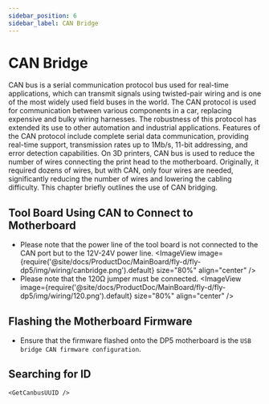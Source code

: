 ```yaml
---
sidebar_position: 6
sidebar_label: CAN Bridge
---
```




# CAN Bridge

CAN bus is a serial communication protocol bus used for real-time applications, which can transmit signals using twisted-pair wiring and is one of the most widely used field buses in the world. The CAN protocol is used for communication between various components in a car, replacing expensive and bulky wiring harnesses. The robustness of this protocol has extended its use to other automation and industrial applications. Features of the CAN protocol include complete serial data communication, providing real-time support, transmission rates up to 1Mb/s, 11-bit addressing, and error detection capabilities.
On 3D printers, CAN bus is used to reduce the number of wires connecting the print head to the motherboard. Originally, it required dozens of wires, but with CAN, only four wires are needed, significantly reducing the number of wires and lowering the cabling difficulty.
This chapter briefly outlines the use of CAN bridging.

## Tool Board Using CAN to Connect to Motherboard

* Please note that the power line of the tool board is not connected to the CAN port but to the 12V-24V power line.
    <ImageView image={require('@site/docs/ProductDoc/MainBoard/fly-d/fly-dp5/img/wiring/canbridge.png').default} size="80%" align="center" />
* Please note that the 120Ω jumper must be connected.
    <ImageView image={require('@site/docs/ProductDoc/MainBoard/fly-d/fly-dp5/img/wiring/120.png').default} size="80%" align="center" />

## Flashing the Motherboard Firmware

* Ensure that the firmware flashed onto the DP5 motherboard is the `USB bridge CAN firmware configuration`.

## Searching for ID

    <GetCanbusUUID />